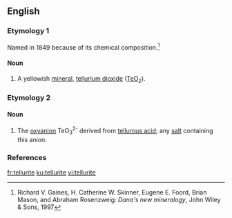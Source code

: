 ==English==

===Etymology 1===
Named in 1849 because of its chemical composition.<ref>Richard V. Gaines, H. Catherine W. Skinner, Eugene E. Foord, Brian Mason, and Abraham Rosenzweig: ''Dana's new mineralogy'', John Wiley & Sons, 1997</ref>

====Noun====
{{wikipedia}}
{{en-noun|-}}

# {{context|mineralogy|lang=en}} A yellowish [[mineral]], [[tellurium dioxide]] ([[tellurium|Te]][[oxygen|O]]<sub>2</sub>).

===Etymology 2===

====Noun====
{{en-noun}}
# {{context|inorganic chemistry|lang=en}} The [[oxyanion]] TeO<sub>3</sub><sup>2-</sup> derived from [[tellurous acid]]; any [[salt]] containing this anion.

===References===
<references/>

[[fr:tellurite]]
[[ku:tellurite]]
[[vi:tellurite]]